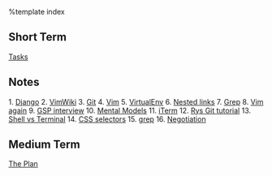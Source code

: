 %template index

== Short Term ==
[[Tasks]]

== Notes ==
1. [[Django]] 
2. [[VimWiki]] 
3. [[Git]]
4. [[Vim]]
5. [[VirtualEnv]]
6. [[Nested links]]
7. [[Grep]]
8. [[Vim again]]
9. [[GSP interview]]
10. [[Mental Models]]
11. [[iTerm]]
12. [[Rys Git tutorial]]
13. [[Shell vs Terminal]]
14. [[CSS selectors]]
15. [[grep]]
16. [[Negotiation]]

== Medium Term ==
[[Todo|The Plan]]

